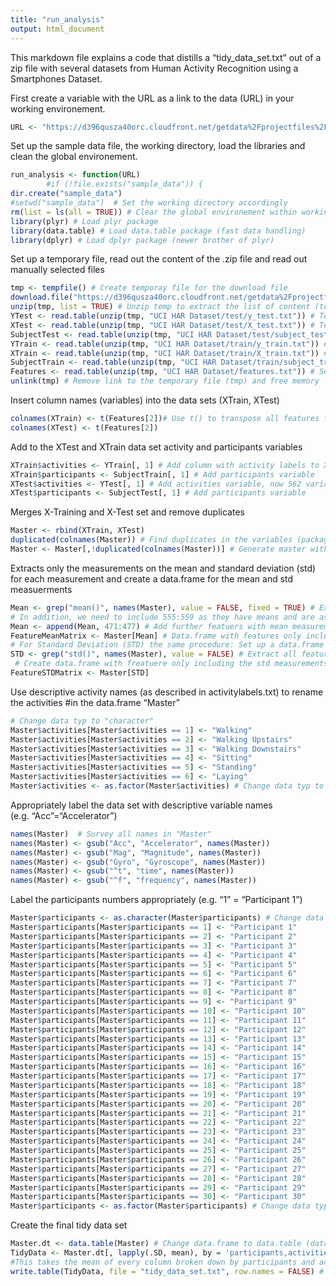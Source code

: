 ```yaml
---
title: "run_analysis"
output: html_document
---
```

This markdown file explains a code that distills a "tidy_data_set.txt" out of a zip file with several datasets from Human Activity Recognition using a Smartphones Dataset. 

First create a variable with the URL as a link to the data (URL) in your working environement.
```r
URL <- "https://d396qusza40orc.cloudfront.net/getdata%2Fprojectfiles%2FUCI%20HAR%20Dataset.zip"
```
Set up the sample data file, the working directory, load the libraries and clean the global environement.
```r
run_analysis <- function(URL)
        #if (!file.exists("sample_data")) {
dir.create("sample_data")
#setwd("sample_data")  # Set the working directory accordingly           
rm(list = ls(all = TRUE)) # Clear the global environement within working directory
library(plyr) # Load plyr package
library(data.table) # Load data.table package (fast data handling)
library(dplyr) # Load dplyr package (newer brother of plyr)
```
Set up a temporary file, read out the content of the .zip file and read out manually selected files
```r
tmp <- tempfile() # Create temporay file for the download file
download.file("https://d396qusza40orc.cloudfront.net/getdata%2Fprojectfiles%2FUCI%20HAR%20Dataset.zip",tmp,method = "curl") # Download file into tmp
unzip(tmp, list = TRUE) # Unzip temp to extract the list of content (to decide which data is applicable) but not the data yet
YTest <- read.table(unzip(tmp, "UCI HAR Dataset/test/y_test.txt")) # Test set
XTest <- read.table(unzip(tmp, "UCI HAR Dataset/test/X_test.txt")) # Test labels
SubjectTest <- read.table(unzip(tmp, "UCI HAR Dataset/test/subject_test.txt")) # Identifier for the participants performing the test (-activity)
YTrain <- read.table(unzip(tmp, "UCI HAR Dataset/train/y_train.txt")) # Training set
XTrain <- read.table(unzip(tmp, "UCI HAR Dataset/train/X_train.txt")) # Training labels
SubjectTrain <- read.table(unzip(tmp, "UCI HAR Dataset/train/subject_train.txt")) # Identifier for the subjects performing the training (-activity)
Features <- read.table(unzip(tmp, "UCI HAR Dataset/features.txt")) # Selected and filtered features (e.g. tBodyAcc-XYZ...) from a 3D raw data signal database
unlink(tmp) # Remove link to the temporary file (tmp) and free memory
```       
Insert column names (variables) into the data sets (XTrain, XTest)
```r
colnames(XTrain) <- t(Features[2])# Use t() to transpose all features from column to row and add them into the data sets
colnames(XTest) <- t(Features[2])
```        
Add to the XTest and XTrain data set activity and participants variables
```r
XTrain$activities <- YTrain[, 1] # Add column with activity labels to XTrain, now 562 variables
XTrain$participants <- SubjectTrain[, 1] # Add participants variable
XTest$activities <- YTest[, 1] # Add activities variable, now 562 variables
XTest$participants <- SubjectTest[, 1] # Add participants variable
```
Merges X-Training and X-Test set and remove duplicates
```r
Master <- rbind(XTrain, XTest) 
duplicated(colnames(Master)) # Find duplicates in the variables (package:data.table / overall finding = 84 duplicates)
Master <- Master[,!duplicated(colnames(Master))] # Generate master without duplicates
```
Extracts only the measurements on the mean and standard deviation (std) for each measurement and create a data.frame for the mean and std measuerments
```r
Mean <- grep("mean()", names(Master), value = FALSE, fixed = TRUE) # Extract all features with pattern "mean()" from Master
# In addition, we need to include 555:559 as they have means and are associated with the gravity terms
Mean <- append(Mean, 471:477) # Add further featuers with mean measurements (new rows in Mean 471:477)
FeatureMeanMatrix <- Master[Mean] # Data.frame with features only including mean measurements
# For Standard Deviation (STD) the same procedure: Set up a data.frame with std measurements
STD <- grep("std()", names(Master), value = FALSE) # Extract all features with pattern "std()"
 # Create data.frame with freatuere only including the std measurements
FeatureSTDMatrix <- Master[STD]
```
Use descriptive activity names (as described in activitylabels.txt) to rename the activities #in the data.frame "Master"
```r
# Change data typ to "character"
Master$activities[Master$activities == 1] <- "Walking"
Master$activities[Master$activities == 2] <- "Walking Upstairs"
Master$activities[Master$activities == 3] <- "Walking Downstairs"
Master$activities[Master$activities == 4] <- "Sitting"
Master$activities[Master$activities == 5] <- "Standing"
Master$activities[Master$activities == 6] <- "Laying"
Master$activities <- as.factor(Master$activities) # Change data typ to "factor"
```
Appropriately label the data set with descriptive variable names (e.g. "Acc"="Accelerator")
```r
names(Master)  # Survey all names in "Master"
names(Master) <- gsub("Acc", "Accelerator", names(Master))
names(Master) <- gsub("Mag", "Magnitude", names(Master))
names(Master) <- gsub("Gyro", "Gyroscope", names(Master))
names(Master) <- gsub("^t", "time", names(Master))
names(Master) <- gsub("^f", "frequency", names(Master))
```
Label the participants numbers appropriately (e.g. "1" = "Participant 1")
```r
Master$participants <- as.character(Master$participants) # Change data typ to "character" 
Master$participants[Master$participants == 1] <- "Participant 1"
Master$participants[Master$participants == 2] <- "Participant 2"
Master$participants[Master$participants == 3] <- "Participant 3"
Master$participants[Master$participants == 4] <- "Participant 4"
Master$participants[Master$participants == 5] <- "Participant 5"
Master$participants[Master$participants == 6] <- "Participant 6"
Master$participants[Master$participants == 7] <- "Participant 7"
Master$participants[Master$participants == 8] <- "Participant 8"
Master$participants[Master$participants == 9] <- "Participant 9"
Master$participants[Master$participants == 10] <- "Participant 10"
Master$participants[Master$participants == 11] <- "Participant 11"
Master$participants[Master$participants == 12] <- "Participant 12"
Master$participants[Master$participants == 13] <- "Participant 13"
Master$participants[Master$participants == 14] <- "Participant 14"
Master$participants[Master$participants == 15] <- "Participant 15"
Master$participants[Master$participants == 16] <- "Participant 16"
Master$participants[Master$participants == 17] <- "Participant 17"
Master$participants[Master$participants == 18] <- "Participant 18"
Master$participants[Master$participants == 19] <- "Participant 19"
Master$participants[Master$participants == 20] <- "Participant 20"
Master$participants[Master$participants == 21] <- "Participant 21"
Master$participants[Master$participants == 22] <- "Participant 22"
Master$participants[Master$participants == 23] <- "Participant 23"
Master$participants[Master$participants == 24] <- "Participant 24"
Master$participants[Master$participants == 25] <- "Participant 25"
Master$participants[Master$participants == 26] <- "Participant 26"
Master$participants[Master$participants == 27] <- "Participant 27"
Master$participants[Master$participants == 28] <- "Participant 28"
Master$participants[Master$participants == 29] <- "Participant 29"
Master$participants[Master$participants == 30] <- "Participant 30"
Master$participants <- as.factor(Master$participants) # Change data typ to "factor"
```
Create the final tidy data set
```r
Master.dt <- data.table(Master) # Change data.frame to data.table (data.table package)
TidyData <- Master.dt[, lapply(.SD, mean), by = 'participants,activities']
#This takes the mean of every column broken down by participants and activities
write.table(TidyData, file = "tidy_data_set.txt", row.names = FALSE) # Write data.table into .txt in file "sample_data"
```


